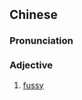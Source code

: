 {{also|婆婆妈妈}}
==Chinese==
{{zh-forms|s=婆婆妈妈|type=22}}

===Pronunciation===
{{zh-pron
|m=pópomāma
|c=po4 po4 maa1 maa1
|cat=a
}}

===Adjective===
{{zh-adj}}

# [[fussy]] {{gloss|like an old woman}}